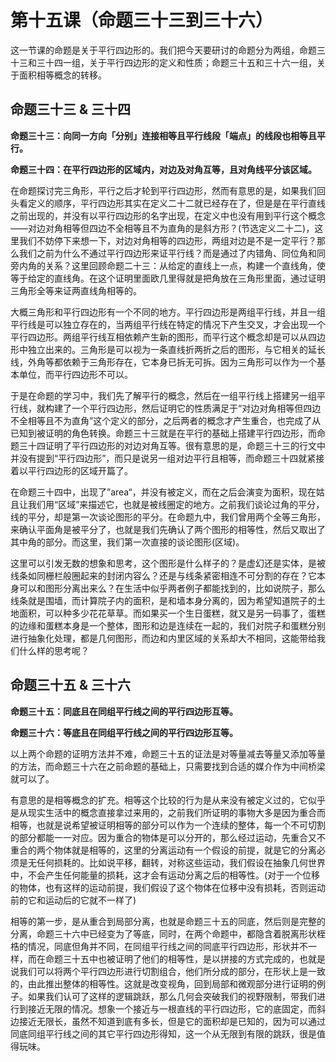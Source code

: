 # 第十五课（命题三十三到三十六）

这一节课的命题是关于平行四边形的。我们把今天要研讨的命题分为两组，命题三十三和三十四一组，关于平行四边形的定义和性质；命题三十五和三十六一组，关于面积相等概念的转移。

## 命题三十三 & 三十四
**命题三十三：向同一方向「分别」连接相等且平行线段「端点」的线段也相等且平行。**

**命题三十四：在平行四边形的区域内，对边及对角互等，且对角线平分该区域。**

在命题探讨完三角形，平行之后才轮到平行四边形，然而有意思的是，如果我们回头看定义的顺序，平行四边形其实在定义二十二就已经存在了，但是是在平行直线之前出现的，并没有以平行四边形的名字出现，在定义中也没有用到平行这个概念——对边对角相等但四边不全相等且不为直角的是斜方形？(节选定义二十二)，这里我们不妨停下来想一下，对边对角相等的四边形，两组对边是不是一定平行？那么我们之前为什么不通过平行四边形来证平行线？而是通过了内错角、同位角和同旁内角的关系？这里回顾命题二十三：从给定的直线上一点，构建一个直线角，使等于给定的直线角。在这个证明里面欧几里得就是把角放在三角形里面，通过证明三角形全等来证两直线角相等的。

大概三角形和平行四边形有一个不同的地方。平行四边形是两组平行线，并且一组平行线是可以独立存在的，当两组平行线在特定的情况下产生交叉，才会出现一个平行四边形。两组平行线互相依赖产生新的图形，而平行这个概念却是可以从四边形中独立出来的。三角形是可以视为一条直线折两折之后的图形，与它相关的延长线，外角等都依赖于三角形存在，它本身已拆无可拆。因为三角形可以作为一个基本单位，而平行四边形不可以。

于是在命题的学习中，我们先了解平行的概念，然后在一组平行线上搭建另一组平行线，就构建了一个平行四边形，然后证明它的性质满足于“对边对角相等但四边不全相等且不为直角”这个定义的部分，之后两者的概念才产生重合，也完成了从已知到被证明的角色转换。命题三十三就是在平行的基础上搭建平行四边形，而命题三十四证明了平行四边形的对边对角互等。很有意思的是，命题三十三的行文中并没有提到“平行四边形”，而只是说另一组对边平行且相等，而命题三十四就紧接着以平行四边形的区域开篇了。

在命题三十四中，出现了”area“，并没有被定义，而在之后会演变为面积，现在姑且让我们用“区域”来描述它，也就是被线圈定的地方。之前我们谈论过角的平分，线的平分，却是第一次谈论图形的平分。在命题九中，我们曾用两个全等三角形，来确认平面角是被平分了，也就是我们先确认了两个图形的相等性，然后又取出了其中角的部分。而这里，我们第一次直接的谈论图形(区域)。

这里可以引发无数的想象和思考，这个图形是什么样子的？是虚幻还是实体，是被线条如同栅栏般圈起来的封闭内容么？还是与线条紧密相连不可分割的存在？它本身可以和图形分离出来么？在生活中似乎两者例子都能找到的，比如说院子，那么线条就是围墙，而计算院子内的面积，是和墙本身分离的，因为希望知道院子的土地面积，可以种多少花花草草。而如果买一个生日蛋糕，就又是另一码事了，蛋糕的边缘和蛋糕本身是一个整体，图形和边是连续在一起的，我们对院子和蛋糕分别进行抽象化处理，都是几何图形，而边和内里区域的关系却大不相同，这能带给我们什么样的思考呢？

## 命题三十五 & 三十六
**命题三十五：同底且在同组平行线之间的平行四边形互等。**

**命题三十六：等底且在同组平行线之间的平行四边形互等。**

以上两个命题的证明方法并不难，命题三十五的证法是对等量减去等量又添加等量的方法，而命题三十六在之前命题的基础上，只需要找到合适的媒介作为中间桥梁就可以了。

有意思的是相等概念的扩充。相等这个比较的行为是从来没有被定义过的，它似乎是从现实生活中的概念直接拿过来用的，之前我们所证明的事物大多是因为重合而相等，也就是说希望被证明相等的部分可以作为一个连续的整体，每一个不可切割的部分都能一一对应。因为重合的物体是可以分开的，那么经过运动，先重合又不重合的两个物体就是相等的，这里的分离运动有一个假设的前提，就是它的分离必须是无任何损耗的。比如说平移，翻转，对称这些运动，我们假设在抽象几何世界中，不会产生任何能量的损耗，这才会有运动分离之后的相等性。(对于一个位移的物体，也有这样的运动前提，我们假设了这个物体在位移中没有损耗，否则运动前的它和运动后的它就不一样了)

相等的第一步，是从重合到局部分离，也就是命题三十五的同底，然后则是完整的分离，命题三十六中已经变为了等底，同时，在两个命题中，都隐含着脱离形状桎梏的情况，同底但角并不同，在同组平行线之间的同底平行四边形，形状并不一样，而在命题三十五中也被证明了他们的相等性，是以拼接的方式完成的，也就是说我们可以将两个平行四边形进行切割组合，他们所分成的部分，在形状上是一致的，由此推出整体的相等性。这就是改变视角，回到局部和微观部分进行证明的例子。如果我们认可了这样的逻辑跳跃，那么几何会突破我们的视野限制，带我们进行到接近无限的情况。想象一个接近与一根直线的平行四边形，它的底固定，而斜边接近无限长，虽然不知道到底有多长，但是它的面积却是已知的，因为可以通过同底同组平行线之间的其它平行四边形得知，这一个从无限到有限的跳跃，很是值得玩味。
